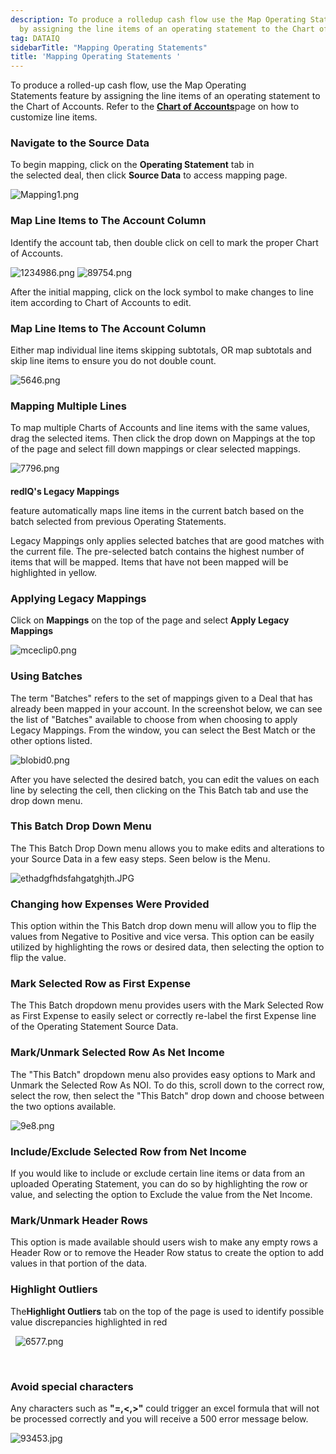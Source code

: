 ```yaml
---
description: To produce a rolledup cash flow use the Map Operating Statements feature
  by assigning the line items of an operating statement to the Chart of Accounts Refer...
tag: DATAIQ
sidebarTitle: "Mapping Operating Statements"
title: 'Mapping Operating Statements '
---
```


To produce a rolled-up cash flow, use the Map Operating Statements feature by assigning the line items of an operating statement to the Chart of Accounts. Refer to the [**Chart of Accounts**](kb://article/zendesk:rediq:360036506651)page on how to customize line items. 


### **Navigate to the Source Data**


To begin mapping, click on the **Operating Statement** tab in the selected deal, then click **Source Data** to access mapping page. 


<Frame caption="Dropdown menu displaying &quot;Source Data&quot; option in historical operating statements.">
  <img src="/images/rediq/36a99b3b187c10a6793cfc887b63fb807690a011.png" alt="Mapping1.png" />
</Frame>


### **Map Line Items to The Account Column**


Identify the account tab, then double click on cell to mark the proper Chart of Accounts. 


<Frame caption="Table displaying operating statements with income accounts and monthly values for 2015.">
  <img src="/images/rediq/3839c8c1b21e6b7ba5a523a7d4a9940df6a048b7.png" alt="1234986.png" />
</Frame>


<Frame caption="Dropdown menu for selecting operating statement categories and monthly data view.">
  <img src="/images/rediq/a4bf5f9e9cf9be7fcfcf0e7581e6c67a2d328b02.png" alt="89754.png" />
</Frame>


After the initial mapping, click on the lock symbol to make changes to line item according to Chart of Accounts to edit. 


### **Map Line Items to The Account Column**


Either map individual line items skipping subtotals, OR map subtotals and skip line items to ensure you do not double count.


<Frame caption="Operating statements displaying income data for 101 Main Street, including market rent details.">
  <img src="/images/rediq/5d7a9a7916441b690377aa2cdace1af8808ed061.png" alt="5646.png" />
</Frame>


### **Mapping Multiple Lines**


To map multiple Charts of Accounts and line items with the same values, drag the selected items. Then click the drop down on Mappings at the top of the page and select fill down mappings or clear selected mappings. 


<Frame caption="Dropdown menu for mapping options in operating statements, including &quot;Fill Down Mapping&quot; and &quot;Clear Selected Mappings.&quot;">
  <img src="/images/rediq/c6859f7c2dd880ae52e7f1ed4c912be04d21efd2.png" alt="7796.png" />
</Frame>



#### 
**redIQ's Legacy Mappings**


feature automatically maps line items in the current batch based on the batch selected from previous Operating Statements.



Legacy Mappings only applies selected batches that are good matches with the current file. The pre-selected batch contains the highest number of items that will be mapped. Items that have not been mapped will be highlighted in yellow. 


### **Applying Legacy Mappings**


Click on **Mappings** on the top of the page and select **Apply Legacy Mappings** 


 ![mceclip0.png](/images/rediq/f387ba8a59f910c38b77fa8364e803d4084856c2.png)


### **Using Batches**


The term "Batches" refers to the set of mappings given to a Deal that has already been mapped in your account. In the screenshot below, we can see the list of "Batches" available to choose from when choosing to apply Legacy Mappings. From the window, you can select the Best Match or the other options listed.


<Frame caption="Overview of customizable report options for property and research data.">
  <img src="/images/rediq/f387ba8a59f910c38b77fa8364e803d4084856c2.png" alt="blobid0.png" />
</Frame>


After you have selected the desired batch, you can edit the values on each line by selecting the cell, then clicking on the This Batch tab and use the drop down menu.


### **This Batch Drop Down Menu**


The This Batch Drop Down menu allows you to make edits and alterations to your Source Data in a few easy steps. Seen below is the Menu.


<Frame caption="Menu options for managing operating statement adjustments and batch actions.">
  <img src="/images/rediq/3c06aa4743db72938f1f231c32faab97af026be2.jpg" alt="ethadgfhdsfahgatghjth.JPG" />
</Frame>


### **Changing how Expenses Were Provided**


This option within the This Batch drop down menu will allow you to flip the values from Negative to Positive and vice versa. This option can be easily utilized by highlighting the rows or desired data, then selecting the option to flip the value.


### **Mark Selected Row as First Expense**


The This Batch dropdown menu provides users with the Mark Selected Row as First Expense to easily select or correctly re-label the first Expense line of the Operating Statement Source Data.


### **Mark/Unmark Selected Row As Net Income**


The "This Batch" dropdown menu also provides easy options to Mark and Unmark the Selected Row As NOI. To do this, scroll down to the correct row, select the row, then select the "This Batch" drop down and choose between the two options available.


<Frame caption="Operating statements interface showing options to mark or unmark rows as NOI.">
  <img src="/images/rediq/5e4ca068dd325411863340f9ffcd7c03420a1260.png" alt="9e8.png" />
</Frame>


### **Include/Exclude Selected Row from Net Income**


If you would like to include or exclude certain line items or data from an uploaded Operating Statement, you can do so by highlighting the row or value, and selecting the option to Exclude the value from the Net Income.


### **Mark/Unmark Header Rows**


This option is made available should users wish to make any empty rows a Header Row or to remove the Header Row status to create the option to add values in that portion of the data.


### **Highlight Outliers**


The**Highlight Outliers** tab on the top of the page is used to identify possible value discrepancies highlighted in red 


  ![6577.png](/images/rediq/f59b80f48d2ed04a84740d395b4dbe603b947d8e.png)


 



### **Avoid special characters**


Any characters such as **"=,&lt;,&gt;"** could trigger an excel formula that will not be processed correctly and you will receive a 500 error message below.



<Frame caption="Error message indicating a 500 server error on the redIQ platform.">
  <img src="/images/rediq/ddc0916bb812b5b5a16302985ae6137481dbbf71.jpg" alt="93453.jpg" />
</Frame>